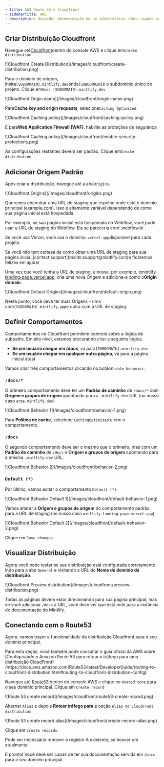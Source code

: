 ```yaml
---
- title: AWS Route 53 e Cloudfront
- sidebarTitle: AWS
- description: Hospedar documentação em um subdiretório /docs usando serviços AWS
---
```


## Criar Distribuição Cloudfront

Navegue até[Cloudfront](https://aws.amazon.com/cloudfront)dentro do console AWS e clique em`Create distribution`

<Frame>
  ![Cloudfront Create Distribution](/images/cloudfront/create-distribution.png)
</Frame>

Para o domínio de origem, insira`[SUBDOMAIN].mintlify.dev`onde`[SUBDOMAIN]`é o subdomínio único do projeto. Clique em`Use: [SUBDOMAIN].mintlify.dev`

<Frame>![Cloudfront Origin name](/images/cloudfront/origin-name.png)</Frame>

Para**Cache key and origin requests**, selecione`Caching Optimized`.

<Frame>
  ![Cloudfront Caching policy](/images/cloudfront/caching-policy.png)
</Frame>

E para**Web Application Firewall (WAF)**, habilite as proteções de segurança

<Frame>
  ![Cloudfront Caching
  policy](/images/cloudfront/enable-security-protections.png)
</Frame>

As configurações restantes devem ser padrão. Clique em`Create distribution`.

## Adicionar Origem Padrão

Após criar a distribuição, navegue até a aba`Origins`.

<Frame>![Cloudfront Origins](/images/cloudfront/origins.png)</Frame>

Queremos encontrar uma URL de staging que espelhe onde está o domínio principal (example.com). Isso é altamente variável dependendo de como sua página inicial está hospedada.

<Info>
  Por exemplo, se sua página inicial está hospedada no Webflow, você pode usar a URL de staging do Webflow. Ela se pareceria com`.webflow.io`.

  Se você usa Vercel, você usa o domínio`.vercel.app`disponível para cada projeto.
</Info>

<Note>
  Se você não tem certeza de como obter uma URL de staging para sua página inicial,[contact
  support](mailto:support@mintlify.com)e ficaremos felizes em ajudar
</Note>

Uma vez que você tenha a URL de staging, a nossa, por exemplo, é[mintlify-landing-page.vercel.app](https://mintlify-landing-page.vercel.app), crie uma nova Origem e adicione-a como o**Origin domain**.

<Frame>
  ![Cloudfront Default Origins](/images/cloudfront/default-origin.png)
</Frame>

Neste ponto, você deve ter duas Origens - uma com`[SUBDOMAIN].mintlify.app`e outra com a URL de staging.

## Definir Comportamentos

Comportamentos no Cloudfront permitem controle sobre a lógica de subpaths. Em alto nível, estamos procurando criar a seguinte lógica.

* **Se um usuário chegar em /docs**, vá para`[SUBDOMAIN].mintlify.dev`
* **Se um usuário chegar em qualquer outra página**, vá para a página inicial atual

Vamos criar três comportamentos clicando no botão`Create behavior`.

### `/docs/*`

O primeiro comportamento deve ter um **Padrão de caminho** de `/docs/*` com **Origem e grupos de origem** apontando para a `.mintlify.dev` URL (no nosso caso `acme.mintlify.dev`)

<Frame>![Cloudfront Behavior 1](/images/cloudfront/behavior-1.png)</Frame>

Para **Política de cache**, selecione `CachingOptimized` e crie o comportamento.

### `/docs`

O segundo comportamento deve ser o mesmo que o primeiro, mas com um **Padrão de caminho** de `/docs` e **Origem e grupos de origem** apontando para a mesma `.mintlify.dev` URL.

<Frame>![Cloudfront Behavior 2](/images/cloudfront/behavior-2.png)</Frame>

### `Default (*)`

Por último, vamos editar o comportamento `Default (*)`.

<Frame>
  ![Cloudfront Behavior Default 1](/images/cloudfront/default-behavior-1.png)
</Frame>

Vamos alterar a **Origem e grupos de origem** do comportamento padrão para a URL de staging (no nosso caso `mintlify-landing-page.vercel.app`).

<Frame>
  ![Cloudfront Behavior Default 2](/images/cloudfront/default-behavior-2.png)
</Frame>

Clique em `Save changes`.

## Visualizar Distribuição

Agora você pode testar se sua distribuição está configurada corretamente indo para a aba `General` e visitando a URL do **Nome de domínio da distribuição**.

<Frame>
  ![Cloudfront Preview
  distribution](/images/cloudfront/preview-distribution.png)
</Frame>

Todas as páginas devem estar direcionando para sua página principal, mas se você adicionar `/docs` à URL, você deve ver que está indo para a instância de documentação do Mintlify.

## Conectando com o Route53

Agora, vamos trazer a funcionalidade da distribuição Cloudfront para o seu domínio principal.

<Note>
  Para esta seção, você também pode consultar o guia oficial da AWS sobre [Configurando o Amazon Route 53 para rotear o tráfego para uma distribuição CloudFront](https://docs.aws.amazon.com/Route53/latest/DeveloperGuide/routing-to-cloudfront-distribution.html#routing-to-cloudfront-distribution-config)
</Note>

Navegue até [Route53](https://aws.amazon.com/route53) dentro do console AWS e clique no `Hosted zone` para o seu domínio principal. Clique em `Create record`

<Frame>
  ![Route 53 create record](/images/cloudfront/route53-create-record.png)
</Frame>

Alternar `Alias` e depois **Rotear tráfego para** a opção `Alias to CloudFront distribution`.

<Frame>
  ![Route 53 create record alias](/images/cloudfront/create-record-alias.png)
</Frame>

Clique em `Create records`.

<Note>
  Pode ser necessário remover o registro A existente, se houver um atualmente.
</Note>

E pronto! Você deve ser capaz de ter sua documentação servida em `/docs` para o seu domínio principal.
